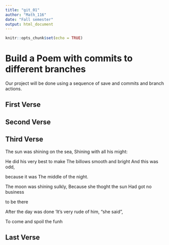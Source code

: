 ```yaml
---
title: "git_01"
author: "Math_116"
date: "Fall semester"
output: html_document
---
```


```r
knitr::opts_chunk$set(echo = TRUE)
```
# Build a Poem with commits to different branches
Our project will be done using a sequence of save and commits and branch actions.
<!-- Do not modify or change any text in "!--" bracketed areas such as this --- these are instructions to
you, if you change any of this the git program will notice it and compromise your git merging strategy !-->

## First Verse 
<!--Put the first five lines of a poem by Lewis Carrol in this section!-->

## Second Verse
<!--Put the first five lines of a poem by Robert Frost here!-->

## Third Verse
<!--Put the first two verses of The Walrus and the Carpenter here!-->

The sun was shining on the sea, Shining with all his might:

He did his very best to make The billows smooth and bright And this was odd,

because it was The middle of the night.

The moon was shining sulkly, Because she thoght the sun Had got no business

to be there

After the day was done ’It’s very rude of him, “she said”,

To come and spoil the funh

## Last Verse
<!--Put a short poem of your choice 8-20 lines,here!-->
